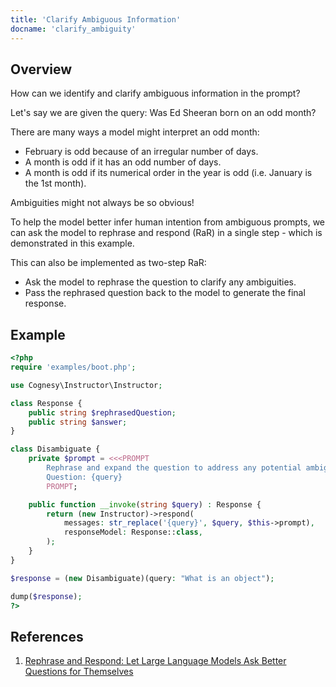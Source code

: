 ```yaml
---
title: 'Clarify Ambiguous Information'
docname: 'clarify_ambiguity'
---
```


## Overview

How can we identify and clarify ambiguous information in the prompt?

Let's say we are given the query: Was Ed Sheeran born on an odd month?

There are many ways a model might interpret an odd month:
 - February is odd because of an irregular number of days.
 - A month is odd if it has an odd number of days.
 - A month is odd if its numerical order in the year is odd (i.e. January is the 1st month).

<Warning>Ambiguities might not always be so obvious!</Warning>

To help the model better infer human intention from ambiguous prompts,
we can ask the model to rephrase and respond (RaR) in a single step -
which is demonstrated in this example.

This can also be implemented as two-step RaR:
 - Ask the model to rephrase the question to clarify any ambiguities.
 - Pass the rephrased question back to the model to generate the final response.

## Example

```php
<?php
require 'examples/boot.php';

use Cognesy\Instructor\Instructor;

class Response {
    public string $rephrasedQuestion;
    public string $answer;
}

class Disambiguate {
    private $prompt = <<<PROMPT
        Rephrase and expand the question to address any potential ambiguities, then respond.
        Question: {query}
        PROMPT;

    public function __invoke(string $query) : Response {
        return (new Instructor)->respond(
            messages: str_replace('{query}', $query, $this->prompt),
            responseModel: Response::class,
        );
    }
}

$response = (new Disambiguate)(query: "What is an object");

dump($response);
?>
```

## References

 1. [Rephrase and Respond: Let Large Language Models Ask Better Questions for Themselves](https://arxiv.org/abs/2311.04205)
